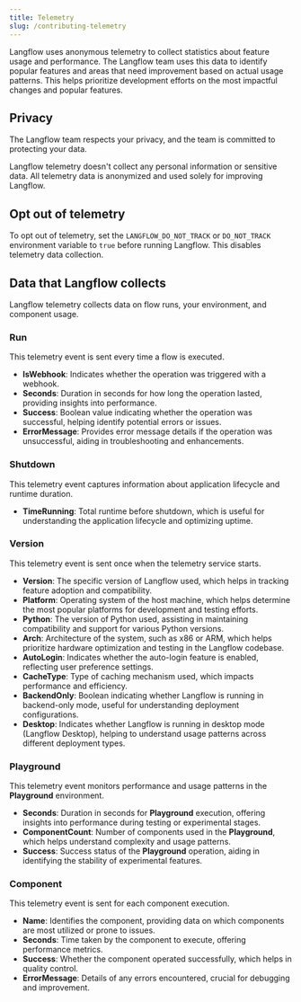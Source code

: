 ```yaml
---
title: Telemetry
slug: /contributing-telemetry
---
```


Langflow uses anonymous telemetry to collect statistics about feature usage and performance.
The Langflow team uses this data to identify popular features and areas that need improvement based on actual usage patterns.
This helps prioritize development efforts on the most impactful changes and popular features.

## Privacy

The Langflow team respects your privacy, and the team is committed to protecting your data.

Langflow telemetry doesn't collect any personal information or sensitive data.
All telemetry data is anonymized and used solely for improving Langflow.

## Opt out of telemetry

To opt out of telemetry, set the `LANGFLOW_DO_NOT_TRACK` or `DO_NOT_TRACK` environment variable to `true` before running Langflow. This disables telemetry data collection.

## Data that Langflow collects

Langflow telemetry collects data on flow runs, your environment, and component usage.

### Run

This telemetry event is sent every time a flow is executed.

- **IsWebhook**: Indicates whether the operation was triggered with a webhook.
- **Seconds**: Duration in seconds for how long the operation lasted, providing insights into performance.
- **Success**: Boolean value indicating whether the operation was successful, helping identify potential errors or issues.
- **ErrorMessage**: Provides error message details if the operation was unsuccessful, aiding in troubleshooting and enhancements.

### Shutdown

This telemetry event captures information about application lifecycle and runtime duration.

- **TimeRunning**: Total runtime before shutdown, which is useful for understanding the application lifecycle and optimizing uptime.

### Version

This telemetry event is sent once when the telemetry service starts.

- **Version**: The specific version of Langflow used, which helps in tracking feature adoption and compatibility.
- **Platform**: Operating system of the host machine, which helps determine the most popular platforms for development and testing efforts.
- **Python**: The version of Python used, assisting in maintaining compatibility and support for various Python versions.
- **Arch**: Architecture of the system, such as x86 or ARM, which helps prioritize hardware optimization and testing in the Langflow codebase.
- **AutoLogin**: Indicates whether the auto-login feature is enabled, reflecting user preference settings.
- **CacheType**: Type of caching mechanism used, which impacts performance and efficiency.
- **BackendOnly**: Boolean indicating whether Langflow is running in backend-only mode, useful for understanding deployment configurations.
- **Desktop**: Indicates whether Langflow is running in desktop mode (Langflow Desktop), helping to understand usage patterns across different deployment types.

### Playground

This telemetry event monitors performance and usage patterns in the **Playground** environment.

- **Seconds**: Duration in seconds for **Playground** execution, offering insights into performance during testing or experimental stages.
- **ComponentCount**: Number of components used in the **Playground**, which helps understand complexity and usage patterns.
- **Success**: Success status of the **Playground** operation, aiding in identifying the stability of experimental features.

### Component

This telemetry event is sent for each component execution.

- **Name**: Identifies the component, providing data on which components are most utilized or prone to issues.
- **Seconds**: Time taken by the component to execute, offering performance metrics.
- **Success**: Whether the component operated successfully, which helps in quality control.
- **ErrorMessage**: Details of any errors encountered, crucial for debugging and improvement.
